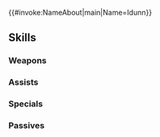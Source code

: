 {{#invoke:NameAbout|main|Name=Idunn}}{{HeroPage Tabs}}
{{Hero Infobox
|Name=Idunn
|Title=Dark Priestess
|GrowthModifier=Gen 3, Trainee
|WeaponType=Red Breath
|Origin=Fire Emblem: The Binding Blade
|Gender=Female
|MoveType=Armored
|actorJP=種田梨沙
|actorEN=—
|artist=山田孝太郎
|additionDate=March 7, 2019
|releaseDate=March 8, 2019
|poolDate=April 10, 2019
|randomStartTime=2019-04-08T07:00:00Z
|poolRarities=5
|TagID=イドゥン
|InternalID=350
|Properties=hat,tiara,specRate_202202
|cv1=5
|cv2=1900100
|description=Transformed into a Demon Dragon and sealed during the Scouring. She was awoken by Zephiel and serves him so he may realize his ambition. Appears in Fire Emblem: The Binding Blade.
}}
{{Stats Page
|Lv1HP=19|Lv1ATK=11|Lv1SPD=4|Lv1DEF=9|Lv1RES=4
|GRHP=60|GRATK=55|GRSPD=50|GRDEF=70|GRRES=70
}}
==Skills==
===Weapons===
{{Weapons Table
|weapon1=Fire Breath
|weapon1Default=1
|weapon1Unlock=1
|weapon2=Fire Breath+
|weapon2Default=3
|weapon2Unlock=2
|weapon3=Flametongue
|weapon3Default=4
|weapon3Unlock=3
|weapon4=Demonic Breath
|weapon4Default=5
|weapon4Unlock=5
}}
===Assists===
{{Assists Table}}
===Specials===
{{Specials Table
|special1=Glowing Ember
|special1Default=4
|special1Unlock=3
|special2=Bonfire
|special2Unlock=4
}}
===Passives===
{{Passives Table
|passiveA1=Fortress Def 1
|passiveA2=Fort. Def/Res 1
|passiveA3=Fort. Def/Res 2
|passiveA4=Fort. Def/Res 3
|passiveA1Unlock=2
|passiveA2Unlock=3
|passiveA3Unlock=4
|passiveA4Unlock=5
|passiveB1=Vengeful Fighter 1
|passiveB2=Vengeful Fighter 2
|passiveB3=Vengeful Fighter 3
|passiveB1Unlock=3
|passiveB2Unlock=4
|passiveB3Unlock=5
|passiveC1=Spur Def 1
|passiveC2=Spur Def 2
|passiveC3=Ward Dragons
|passiveC1Unlock=1
|passiveC2Unlock=2
|passiveC3Unlock=4
}}
{{Heroes Navbox}}